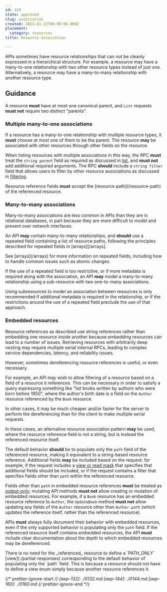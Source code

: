 ```yaml
---
id: 124
state: approved
slug: association
created: 2023-01-22T00:00:00.000Z
placement:
  category: resources
title: Resource association

--- 
```



APIs sometimes have resource relationships that can not be cleanly expressed in
a hierarchical structure. For example, a resource may have a many-to-one
relationship with two other resource types instead of just one. Alternatively,
a resource may have a many-to-many relationship with another resource type.

## Guidance

A resource <b class="font-extrabold	text-red-700">must</b> have at most one canonical parent, and `List` requests
<b class="font-extrabold	text-red-700">must not</b> require two distinct "parents".

### Multiple many-to-one associations

If a resource has a many-to-one relationship with multiple resource types, it
<b class="font-extrabold	text-red-700">must</b> choose at most one of them to be the parent. The resource <b class="font-extrabold text-green-700">may</b> be
associated with other resources through other fields on the resource.


<Tabs>
  <TabItem label="Protocol Buffers">
  
  
  <Sample path="../aep.dev/aep/general/0124/multiple_many_to_one.proto" type="protobuf" token1="message Book" token2="" />
  
  
  </TabItem>
  <TabItem label="OpenAPI 3.0">
  
  
  <Sample path="../aep.dev/aep/general/0124/multiple_many_to_one.oas.yaml" type="yml" token1="Book" token2="" />
  
  
  </TabItem>
</Tabs>
    

When listing resources with multiple associations in this way, the RPC <b class="font-extrabold	text-red-700">must</b>
treat the `string parent` field as required as discussed in [list](/list), and
<b class="font-extrabold	text-red-700">must not</b> add additional required arguments. The RPC <b class="font-extrabold	text-yellow-700">should</b> include a
`string filter` field that allows users to filter by other resource
associations as discussed in [filtering](/filtering).

<Aside type="note" title="Note">
  Resource reference fields <b class="font-extrabold	text-red-700">must</b> accept the
  [resource path](/resource-path) of the referenced resource.
</Aside>

### Many-to-many associations

Many-to-many associations are less common in APIs than they are in relational
databases, in part because they are more difficult to model and present over
network interfaces.

An API <b class="font-extrabold text-green-700">may</b> contain many-to-many relationships, and <b class="font-extrabold	text-yellow-700">should</b> use a
repeated field containing a list of resource paths, following the principles
described for repeated fields in [arrays][/arrays].


<Tabs>
  <TabItem label="Protocol Buffers">
  
  
  <Sample path="../aep.dev/aep/general/0124/many_to_many_repeated.proto" type="protobuf" token1="message Book" token2="" />
  
  
  </TabItem>
  <TabItem label="OpenAPI 3.0">
  
  
  <Sample path="../aep.dev/aep/general/0124/many_to_many_repeated.oas.yaml" type="yml" token1="Book" token2="" />
  
  
  </TabItem>
</Tabs>
    

<Aside type="note" title="Note">
  See [arrays](/arrays) for more information on repeated fields,
  including how to handle common issues such as atomic changes.
</Aside>

If the use of a repeated field is too restrictive, or if more metadata is
required along with the association, an API <b class="font-extrabold text-green-700">may</b> model a many-to-many
relationship using a sub-resource with two one-to-many associations.


<Tabs>
  <TabItem label="Protocol Buffers">
  
  
  <Sample path="../aep.dev/aep/general/0124/many_to_many_subresource.proto" type="protobuf" token1="message BookAuthor" token2="" />
  
  
  </TabItem>
  <TabItem label="OpenAPI 3.0">
  
  
  <Sample path="../aep.dev/aep/general/0124/many_to_many_subresource.oas.yaml" type="yml" token1="BookAuthor" token2="" />
  
  
  </TabItem>
</Tabs>
    

<Aside type="note" title="Note">
  Using subresources to model an association between resources is only
  recommended if additional metadata is required in the relationship, or if the
  restrictions around the use of a repeated field preclude the use of that
  approach.
</Aside>

### Embedded resources

Resource references as described use string references rather than embedding
one resource inside another because embedding resources can lead to a number of
issues. Retrieving resources with arbitrarily deep nesting may require multiple
serial internal RPCs, leading to complex service dependencies, latency, and
reliability issues.

However, sometimes dereferencing resource references is useful, or even
necessary.

For example, an API may wish to allow filtering of a resource based on a field
of a resource it references. This can be necessary in order to satisfy a query
expressing something like "list books written by authors who were born before
1950", where the author's birth date is a field on the `Author` resource
referenced by the `Book` resource.

In other cases, it may be much cheaper and/or faster for the server to perform
the dereferencing than for the client to make multiple serial requests.

In these cases, an alternative resource association pattern <b class="font-extrabold text-green-700">may</b> be used,
where the resource reference field is not a string, but is instead the
referenced resource itself.

The default behavior <b class="font-extrabold	text-yellow-700">should</b> be to populate only the `path` field of the
referenced resource, making it equivalent to a string-based resource reference.
Additional fields <b class="font-extrabold text-green-700">may</b> be included based on the request: for example, if the
request includes a [view or read mask](./partial-responses) that specifies that
additional fields should be included, or if the request contains a filter that
specifies fields other than `path` within the referenced resource.

Fields other than `path` in embedded resource references <b class="font-extrabold	text-red-700">must</b> be treated as
[output-only](./field-behavior); mutating API methods <b class="font-extrabold	text-red-700">must not</b> allow
creating or mutation of embedded resources. For example, if a `Book` resource
has an embedded resource reference to `Author`, the `UpdateBook` method **must
not** allow updating any fields of the `Author` resource other than
`Author.path` (which updates the reference itself, rather than the referenced
resource).

APIs <b class="font-extrabold	text-red-700">must</b> always fully document their behavior with embedded resources,
even if the only supported behavior is populating only the `path` field. If the
referenced resource itself contains embedded resources, the API <b class="font-extrabold	text-red-700">must</b>
include clear documentation about the depth to which embedded resources may be
dereferenced.

<Aside type="note" title="Note">
  There is no need for the _referenced_ resource to define a
  `PATH_ONLY` [view](./partial-responses) corresponding to the default behavior
  of populating only the `path` field. This is because a resource should not have
  to define a view enum simply because another resource references it.
</Aside>


<Tabs>
  <TabItem label="Protocol Buffers">
  
  
  <Sample path="../aep.dev/aep/general/0124/embedded_resource.proto" type="protobuf" token1="message Book" token2="" />
  
  
  </TabItem>
  <TabItem label="OpenAPI 3.0">
  
  
  <Sample path="../aep.dev/aep/general/0124/embedded_resource.oas.yaml" type="yml" token1="Book" token2="" />
  
  
  </TabItem>
</Tabs>
    

{/* prettier-ignore-start  */}
[aep-132]: ./0132.md
[aep-144]: ./0144.md
[aep-160]: ./0160.md
{/* prettier-ignore-end  */}
